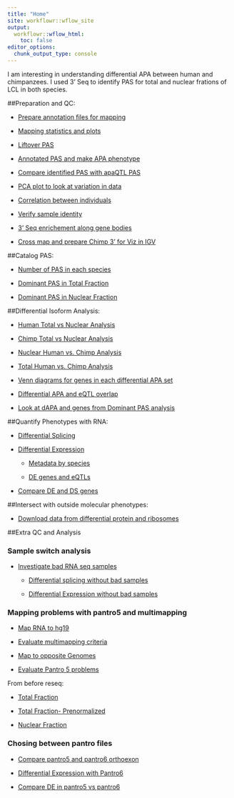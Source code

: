 ```yaml
---
title: "Home"
site: workflowr::wflow_site
output:
  workflowr::wflow_html:
    toc: false
editor_options:
  chunk_output_type: console
---
```


I am interesting in understanding differential APA between human and chimpanzees. I used 3' Seq to identify PAS for total and nuclear frations of LCL in both species. 



##Preparation and QC:  

* [Prepare annotation files for mapping ](annotationInfo.html)  

* [Mapping statistics and plots](mapStats.html)

* [Liftover PAS](liftoverPAS.html)

* [Annotated PAS and make APA phenotype](annotatePAS.html)

* [Compare identified PAS with apaQTL PAS](comp2apaQTLPAS.html)

* [PCA plot to look at variation in data](NromalizePhenos.html)
      
* [Correlation between individuals](CorrbetweenInd.html)
      
* [Verify sample identity](verifyBAM.Rmd)

* [3' Seq enrichement along gene bodies](EnrichmentEndofGenes.html)

* [Cross map and prepare Chimp 3' for Viz in IGV](CrossChimpThreePrime.html)

##Catalog PAS:

* [Number of PAS in each species](PASnumperSpecies.html)  

* [Dominant PAS in Total Fraction](dominantPAS_total.html)

* [Dominant PAS in Nuclear Fraction](dominantPAS.html)


##Differential Isoform Analysis:

* [Human Total vs Nuclear Analysis](Human_TvN.html)  

* [Chimp Total vs Nuclear Analysis](Chimp_TvN.html)  

* [Nuclear Human vs. Chimp Analysis](Nuclear_HvC.html)

* [Total Human vs. Chimp Analysis](Total_HvC.html)

* [Venn diagrams for genes in each differential APA set](CompHC_totalandnuclear.html)

* [Differential APA and eQTL overlap](DapaineQTL.html)

* [Look at dAPA and genes from Dominant PAS analysis](DominatPASandDIffAPA.html)  

##Quantify Phenotypes with RNA:   

* [Differential Splicing](diffSplicing.html) 

* [Differential Expression](diffExpression.html)
  
  * [Metadata by species](MetabySpecies.html)
  
  * [DE genes and eQTLs](DEandeQTls.html)
  
* [Compare DE and DS genes](DEvDS.html)

  
##Intersect with outside molecular phenotypes:

* [Download data from differential protein and ribosomes](dProtanddRibo.html)

##Extra QC and Analysis   

### Sample switch analysis  

* [Investigate bad RNA seq samples](InvestigateBadSamples.html)  

    * [Differential splicing without bad samples](diffSplicing_removeBad.html)  
    
    * [Differential Expression without bad samples](diffExpressionRemove2.html)  
    
### Mapping problems with pantro5 and multimapping

* [Map RNA to hg19](MapRNAhg19.html)

* [Evaluate multimapping criteria](multiMap.html)

* [Map to opposite Genomes](OppositeMap.html)

* [Evaluate Pantro 5 problems](investigatePantro5.html)

From before reseq:

* [Total Fraction](NormalizePheno_total.html)  
      
* [Total Fraction- Prenormalized](NonNormPheno_total.html)
        
* [Nuclear Fraction](NormalizePheno_nuclear.html)  

### Chosing between pantro files

  * [Compare pantro5 and pantro6 orthoexon](compareOrthoExon.html)
    
  * [Differential Expression with Pantro6](diffExpressionPantro6.html)
  
  * [Compare DE in pantro5 vs pantro6](DE_pantro5vspantro6.html)

